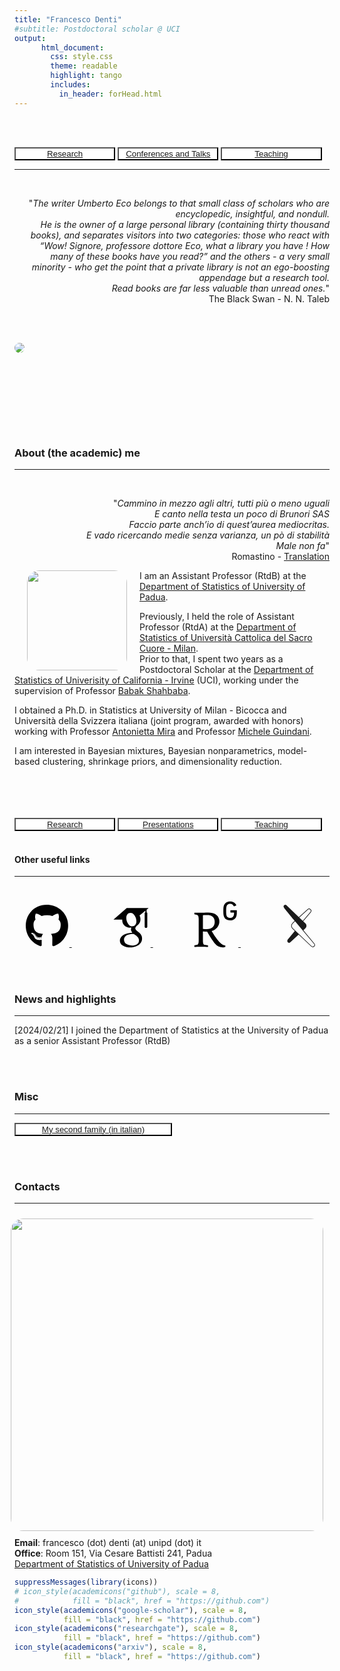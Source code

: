 ```yaml
---
title: "Francesco Denti"
#subtitle: Postdoctoral scholar @ UCI
output: 
      html_document:
        css: style.css
        theme: readable
        highlight: tango
        includes:
          in_header: forHead.html
---
```

<br>

<br>
<button type="button" name="button" class="btn" style="background-color:white;color:blue;width: 32%;">[Research](/Rmarkdowns/Research)</button>
<button type="button" name="button" class="btn" style="background-color:white;color:blue;width: 32%;">[Conferences and Talks](/Rmarkdowns/ConferencesAndTalks)</button>
<button type="button" name="button" class="btn" style="background-color:white;color:blue;width: 32%;">[Teaching](/Rmarkdowns/Teaching)
</button>
<br>

***

<br>
<div style="text-align: right"> 
<p>&quot;<em>The writer Umberto Eco belongs to that small class of scholars who are encyclopedic, insightful, and nondull.<br>He is the owner of a large personal library (containing thirty thousand books), and separates visitors into two categories: those who react with “Wow! Signore, professore dottore Eco, what a library you have ! How many of these books have you read?” and the others - a very small minority - who get the point that a private library is not an ego-boosting appendage but a research tool.<br> Read books are far less valuable than unread ones.</em>&quot; <br> The Black Swan - N. N. Taleb</p>
</div>

<br>
<br>

<div class="article-header">
  <img style = "border-radius: 50px;
  " src="images/newpalm.jpeg" class="article-banner" itemprop="image">
</div>

<br>

<br><br>
  
  

<br><br>

### About (the academic) me
  
---

<br>
<div style="text-align: right"> <p>&quot;<em>Cammino in mezzo agli altri, tutti più o meno uguali<br>
E canto nella testa un poco di Brunori SAS<br>
Faccio parte anch'io di quest'aurea mediocritas.<br>
E vado ricercando medie senza varianza, un pò di stabilità<br>
Male non fa</em>&quot;<br>
Romastino - [Translation](https://translate.google.com/?sl=auto&tl=en&text=Cammino%20in%20mezzo%20agli%20altri%2C%20tutti%20più%20o%20meno%20uguali%0AE%20canto%20nella%20testa%20un%20poco%20di%20Brunori%20SAS%0AFaccio%20parte%20anch%27io%20di%20quest%27aurea%20mediocritas.%0AE%20vado%20ricercando%20medie%20senza%20varianza%2C%20un%20pò%20di%20stabilità%0AMale%20non%20fa%0A&op=translate)
</p>
</div>


<img style="float: left;vertical-align:middle;margin:0px 20px;border-radius: 20px;
  " src="images/fd.jpg" width="160"> 
  
I am an Assistant Professor (RtdB) at the [Department of Statistics of University of Padua](https://www.stat.unipd.it).

Previously, I held the role of Assistant Professor (RtdA) at the [Department of Statistics of Università Cattolica del Sacro Cuore - Milan](https://dipartimenti.unicatt.it/scienze_statistiche).  
Prior to that, I spent two years as a Postdoctoral Scholar at the [Department of Statistics of Univerisity of California - Irvine](https://www.stat.uci.edu/) (UCI), working under the supervision of Professor [Babak Shahbaba](https://www.ics.uci.edu/~babaks/).  

I obtained a Ph.D. in Statistics at University of Milan - Bicocca and Università della Svizzera italiana (joint program, awarded with honors) working with Professor [Antonietta Mira](https://search.usi.ch/en/people/f8960de6d60dd08a79b6c1eb20b7442b/mira-antonietta) and Professor [Michele Guindani](https://www.micheleguindani.info).  

I am interested in Bayesian mixtures, Bayesian nonparametrics, model-based clustering, shrinkage priors, and dimensionality reduction.  


<br>
<br>
<br>
<br>
<button type="button" name="button" class="btn" style="background-color:white;color:blue;width: 32%;">[Research](/Rmarkdowns/Research)</button>
<button type="button" name="button" class="btn" style="background-color:white;color:blue;width: 32%;">[Presentations](/Rmarkdowns/ConferencesAndTalks)</button>
<button type="button" name="button" class="btn" style="background-color:white;color:blue;width: 32%;">[Teaching](/Rmarkdowns/Teaching)
</button>
<br>
<br>

#### Other useful links

--- 


<center>
<a href="https://github.com/fradenti">
<svg viewBox="0 0 512 512" style="height:5em;position:relative;display:inline-block;top:.1em;" xmlns="http://www.w3.org/2000/svg">
  <path d="M165.9 397.4c0 2-2.3 3.6-5.2 3.6-3.3.3-5.6-1.3-5.6-3.6 0-2 2.3-3.6 5.2-3.6 3-.3 5.6 1.3 5.6 3.6zm-31.1-4.5c-.7 2 1.3 4.3 4.3 4.9 2.6 1 5.6 0 6.2-2s-1.3-4.3-4.3-5.2c-2.6-.7-5.5.3-6.2 2.3zm44.2-1.7c-2.9.7-4.9 2.6-4.6 4.9.3 2 2.9 3.3 5.9 2.6 2.9-.7 4.9-2.6 4.6-4.6-.3-1.9-3-3.2-5.9-2.9zM244.8 8C106.1 8 0 113.3 0 252c0 110.9 69.8 205.8 169.5 239.2 12.8 2.3 17.3-5.6 17.3-12.1 0-6.2-.3-40.4-.3-61.4 0 0-70 15-84.7-29.8 0 0-11.4-29.1-27.8-36.6 0 0-22.9-15.7 1.6-15.4 0 0 24.9 2 38.6 25.8 21.9 38.6 58.6 27.5 72.9 20.9 2.3-16 8.8-27.1 16-33.7-55.9-6.2-112.3-14.3-112.3-110.5 0-27.5 7.6-41.3 23.6-58.9-2.6-6.5-11.1-33.3 2.6-67.9 20.9-6.5 69 27 69 27 20-5.6 41.5-8.5 62.8-8.5s42.8 2.9 62.8 8.5c0 0 48.1-33.6 69-27 13.7 34.7 5.2 61.4 2.6 67.9 16 17.7 25.8 31.5 25.8 58.9 0 96.5-58.9 104.2-114.8 110.5 9.2 7.9 17 22.9 17 46.4 0 33.7-.3 75.4-.3 83.6 0 6.5 4.6 14.4 17.3 12.1C428.2 457.8 496 362.9 496 252 496 113.3 383.5 8 244.8 8zM97.2 352.9c-1.3 1-1 3.3.7 5.2 1.6 1.6 3.9 2.3 5.2 1 1.3-1 1-3.3-.7-5.2-1.6-1.6-3.9-2.3-5.2-1zm-10.8-8.1c-.7 1.3.3 2.9 2.3 3.9 1.6 1 3.6.7 4.3-.7.7-1.3-.3-2.9-2.3-3.9-2-.6-3.6-.3-4.3.7zm32.4 35.6c-1.6 1.3-1 4.3 1.3 6.2 2.3 2.3 5.2 2.6 6.5 1 1.3-1.3.7-4.3-1.3-6.2-2.2-2.3-5.2-2.6-6.5-1zm-11.4-14.7c-1.6 1-1.6 3.6 0 5.9 1.6 2.3 4.3 3.3 5.6 2.3 1.6-1.3 1.6-3.9 0-6.2-1.4-2.3-4-3.3-5.6-2z"></path>
</svg>
</svg></a>
&nbsp; &nbsp; &nbsp; &nbsp; &nbsp; &nbsp; &nbsp; &nbsp;
<a href="https://scholar.google.it/citations?hl=it&user=8WqmGiEAAAAJ">
<svg viewBox="0 -60 384 512" style="position:relative;display:inline-block;top:.1em;fill:black;height:6em;href:https://github.com;" xmlns="http://www.w3.org/2000/svg">
  <g groupmode="layer" id="layer6" label="icon">
    <path style="stroke-width:0.0647871" d="M 343.75868,106.66243 V 79.430205 L 363.52365,63.999997 H 149.63354 L 20.476345,176.2736 h 85.656075 c -0.15534,2.12494 -0.21914,4.04644 -0.21914,6.22563 0,20.84472 7.2192,38.08662 21.67203,51.86089 14.45284,13.79702 32.25124,20.64784 53.32651,20.64784 4.92319,0 9.75059,-0.36794 14.43842,-1.02419 -2.90722,6.50082 -4.37457,12.52302 -4.37457,18.14228 0,9.87526 4.49924,20.4304 13.46715,31.6418 -39.23377,2.6705 -68.06112,9.73264 -86.43702,21.16322 -10.53108,6.49907 -19.000207,14.70396 -25.390349,24.5311 -6.390569,9.89933 -9.577754,20.51525 -9.577754,31.9616 0,9.64822 2.062375,18.33611 6.21907,26.06233 4.156694,7.7263 9.577757,14.07047 16.312223,18.98408 6.71825,4.96781 14.46899,9.10088 23.219,12.46874 8.73429,3.34378 17.40643,5.71858 26.06106,7.06258 8.62707,1.34222 17.20471,1.9985 25.70579,1.9985 13.46887,0 26.95353,-1.73428 40.54711,-5.18707 13.56165,-3.48461 26.28022,-8.64143 38.17105,-15.4927 11.85935,-6.80488 21.51545,-16.0865 28.9219,-27.7183 7.39024,-11.67998 11.09457,-24.80499 11.09457,-39.33613 0,-11.01584 -2.24964,-21.03852 -6.7502,-30.14073 -4.46864,-9.07202 -9.93785,-16.54102 -16.45271,-22.34403 -6.5008,-5.81263 -12.99987,-11.15539 -19.51512,-15.9679 -6.50083,-4.84488 -12.00021,-9.75058 -16.46884,-14.8129 -4.4848,-5.04657 -6.73444,-10.05419 -6.73444,-14.98395 0,-4.92145 1.73422,-9.67183 5.21588,-14.26559 3.45451,-4.6095 7.67376,-9.04795 12.60967,-13.30571 4.93756,-4.24944 9.87523,-8.96788 14.79665,-14.13302 4.92147,-5.14719 9.14072,-11.82739 12.60971,-20.00822 3.48467,-8.17907 5.20318,-17.44489 5.20318,-27.75679 0,-13.4527 -2.54714,-24.46065 -7.54735,-33.31348 -0.59369,-1.02243 -1.21757,-1.80338 -1.87511,-3.02225 l 56.90745,-46.672136 v 17.118526 c -7.39373,0.92969 -6.62422,5.34582 -6.62422,10.6352 v 128.66719 c 0,5.95832 4.8751,10.83382 10.83386,10.83382 h 3.98869 c 5.95835,0 10.83386,-4.87506 10.83386,-10.83382 V 117.29282 c 0,-5.27669 0.77741,-9.68801 -6.56167,-10.63039 z M 236.39865,329.14114 c 1.14099,0.7503 3.7039,2.78075 7.7184,6.03838 4.0495,3.24319 6.797,5.69582 8.26567,7.41432 1.43851,1.66381 3.5792,4.16501 6.37617,7.54734 2.81268,3.3744 4.7184,6.30394 5.71853,8.73425 1.00016,2.4767 2.01603,5.46089 3.04636,8.94556 0.98567,3.44488 1.48486,6.97595 1.48486,10.56169 0,17.04813 -6.56338,29.68007 -19.65604,37.85915 -13.125,8.18083 -28.76651,12.27368 -46.93767,12.27368 -9.18709,0 -18.2031,-1.09289 -27.06247,-3.1951 -8.84322,-2.11665 -17.31192,-5.3362 -25.39035,-9.60185 -8.07846,-4.25771 -14.57754,-10.20337 -19.50072,-17.79659 -4.93764,-7.64012 -7.40645,-16.41464 -7.40645,-26.24962 0,-10.32022 2.79692,-19.28987 8.42233,-26.90588 5.59343,-7.62564 12.93774,-13.3919 22.03208,-17.3154 9.0624,-3.94582 18.24946,-6.74232 27.56166,-8.39827 9.31221,-1.7023 18.79679,-2.555 28.43842,-2.555 4.46862,0 7.93582,0.25115 10.40465,0.69607 0.45456,0.21918 3.03188,2.07025 7.73456,5.56326 4.70401,3.46237 7.62565,5.59519 8.75047,6.38401 z m -3.35823,-100.5779 c -7.40648,8.85938 -17.73454,13.2882 -30.95363,13.2882 -11.85933,0 -22.29766,-4.76482 -31.26554,-14.31195 -8.99984,-9.52309 -15.42235,-20.32803 -19.34408,-32.43061 -3.93752,-12.10871 -5.90585,-23.98423 -5.90585,-35.648 0,-13.6942 3.59542,-25.35184 10.7809,-34.97598 7.18727,-9.64952 17.49915,-14.48477 30.93786,-14.48477 11.87507,0 22.37423,5.03825 31.43704,15.15677 9.09434,10.08482 15.60961,21.41303 19.5169,33.96799 3.92176,12.5392 5.87345,24.52979 5.87345,35.98399 0,13.44658 -3.70256,24.60984 -11.07663,33.45436 z" id="path2"></path>
  </g>
</svg>
</a>
&nbsp; &nbsp; &nbsp; &nbsp; &nbsp; &nbsp; &nbsp; &nbsp;
<a href="https://www.researchgate.net/profile/Francesco-Denti-2">
<svg viewBox="0 -60 384 512" style="position:relative;display:inline-block;top:.1em;fill:black;height:7em;href:https://github.com;" xmlns="http://www.w3.org/2000/svg">
  <g groupmode="layer" id="layer6" label="icon">
    <path style="stroke-width:0.0663148" d="M 228.65968,408.10149 C 208.46616,386.12784 181.4422,350.83324 158.962,310.93516 c 37.13444,-8.68487 64.63318,-43.55027 64.63318,-78.38386 0,-51.3457 -39.88089,-75.17678 -92.16329,-75.17678 -27.02266,0 -48.583367,1.36546 -68.715441,1.36546 -18.369155,0 -36.722401,0 -48.154153,-0.4447 v 13.30466 l 17.401097,3.19159 c 11.968845,2.30214 18.78249,7.76579 18.78249,36.21494 v 180.59919 c 0,28.43543 -6.813222,33.92871 -18.78249,36.19953 l -17.401097,3.25258 v 13.25908 c 12.367998,-0.4447 33.912828,-1.3513 55.473533,-1.3513 20.62404,0 47.217451,0.9066 58.680561,1.3513 v -13.25908 l -23.84698,-3.25258 c -12.366696,-1.796 -18.813848,-7.7641 -18.813848,-36.19953 v -76.54225 c 11.002507,0.92078 20.624038,0.92078 35.325548,0.92078 27.95932,49.94887 54.55102,87.55896 69.65214,104.9618 13.779,16.52587 34.84949,27.05401 61.44162,27.05401 7.78128,0 16.02316,-1.36721 21.05458,-3.68315 v -11.89361 c -16.49625,0 -32.99204,-11.47725 -44.8702,-24.3213 z M 119.06392,295.34424 c -15.59093,0 -22.434257,-0.41463 -33.007939,-1.41103 V 178.91935 c 10.573682,-0.92079 24.751869,-0.92079 37.135739,-0.92079 38.53132,0 61.42745,20.19525 61.42745,56.83902 0,36.21495 -24.73641,60.50666 -65.55525,60.50666 z m 139.93416,-115.7035 c -0.4606,-2.4087 -0.87524,-5.21701 -1.24303,-8.45544 -0.38328,-3.26846 -0.63033,-7.10411 -0.78243,-11.63108 -0.15386,-4.49562 -0.21509,-9.98891 -0.21509,-16.28098 0,-6.32297 0.0616,-11.7398 0.21509,-16.25087 0.15258,-4.52698 0.39915,-8.4099 0.78243,-11.64703 0.36778,-3.22291 0.78243,-6.0467 1.24303,-8.45541 0.4447,-2.4246 1.02776,-4.72679 1.78055,-6.981678 3.94262,-11.923264 10.40396,-20.884861 19.44246,-26.901503 9.0226,-6.015342 20.08653,-9.036752 33.22147,-9.036752 6.75224,0 12.87587,0.782429 18.30773,2.377345 5.37082,1.580761 10.1887,3.760457 14.43897,6.552435 4.18926,2.762339 7.81137,6.015349 10.80317,9.698476 3.06868,3.697285 5.53882,7.641624 7.47319,11.877718 0.75106,1.349583 0.53752,2.424608 -0.65998,3.175676 l -16.68012,6.858773 c -1.41275,0.75278 -2.40869,0.36907 -3.19287,-1.12058 -3.74283,-6.93613 -6.93611,-11.49275 -12.18281,-14.806757 -5.30941,-3.299853 -10.22007,-4.865129 -18.3077,-4.865129 -8.79314,0 -12.7216,1.748734 -18.22953,5.693102 -5.46364,3.867008 -9.46901,8.732137 -11.83217,16.142614 -0.47437,1.33581 -0.9053,2.99348 -1.41104,4.94203 -0.41463,1.97991 -0.75278,4.40452 -0.9663,7.24247 -0.21544,2.83925 -0.41464,6.35308 -0.59855,10.49678 -0.12246,4.14373 -0.18403,9.17686 -0.18403,15.00788 0,5.86107 0.0616,10.8942 0.18403,15.03794 0.18402,4.12779 0.38328,7.64162 0.59855,10.48086 0.2135,2.86931 0.55167,5.27805 0.9663,7.27386 0.50616,1.91846 0.93667,3.57483 1.41104,4.92613 2.36316,7.38084 5.74037,11.41585 10.71205,14.65467 4.91068,3.28394 10.55651,5.64755 19.34965,5.64755 7.81134,0 14.96232,-2.22524 19.62634,-5.61746 4.61979,-3.39094 8.45544,-7.87108 10.17452,-13.99472 0.75281,-2.57843 1.71916,-5.78588 2.3791,-9.71393 0.59853,-3.92843 0.59853,-8.08632 0.59853,-13.82497 0,-0.9066 -0.5074,-1.36721 -1.3513,-1.36721 h -26.71631 c -1.50383,0 -2.24073,-0.73558 -2.24073,-2.23898 v -15.31466 c 0,-1.51931 0.7369,-2.25661 2.24073,-2.25661 h 49.02807 c 1.53521,0 2.25661,0.73688 2.25661,2.25661 v 13.08938 c 0,6.93614 0,13.36612 -0.7214,19.32001 -0.69131,5.95392 -1.62625,11.10951 -2.80789,14.86822 -3.74453,11.7712 -9.68254,20.14969 -18.78247,26.39405 -9.1313,6.29165 -20.90079,9.68257 -33.6838,9.68257 -13.13494,0 -24.19891,-3.02183 -33.22147,-9.0226 -9.0385,-6.07635 -15.49984,-14.99239 -19.44246,-26.91566 -0.75279,-2.25489 -1.33585,-4.57253 -1.78055,-6.99714 z" id="path2"></path>
  </g>
</svg>
</a>
&nbsp; &nbsp; &nbsp; &nbsp; &nbsp; &nbsp; &nbsp; &nbsp;
<a href="https://arxiv.org/search/?query=Denti%2C+Francesco&searchtype=author&abstracts=show&order=-announced_date_first&size=50">
<svg viewBox="0 0 448 512" style="position:relative;display:inline-block;top:.1em;fill:black;height:5em;href:https://github.com;" xmlns="http://www.w3.org/2000/svg">
  <g label="icon" id="layer6" groupmode="layer">
    <g transform="matrix(1.5499998,0,0,-1.5499998,-123.19936,553.59966)" id="g4" style="stroke-width:0.645161">
      <path fill="currentColor" d="m 119.65,351.996 c -5.84961,0.13477 -11.1943,-3.29883 -13.502,-8.67578 -2.19629,-5.27051 -0.61914,-8.9668 4.19727,-15.8652 7.05469,-10.3799 78.8242,-96.5625 78.8242,-96.5625 l -15.8828,-14.8633 c -13.3809,-13.3779 -13.9561,-31.333 -1.50977,-43.7754 l 18.4922,-17.6133 -51.5977,-63.377 c -4.00586,-4.26758 -6.48535,-11.7559 -4.24805,-17.1309 2.27832,-5.53613 7.69727,-9.12891 13.6836,-9.07031 3.83398,0.0957 7.43262,1.87402 9.83789,4.86133 l 61.3691,57.0566 94.5762,-90.0703 c 3.19434,-3.08398 7.44336,-4.83984 11.8828,-4.91016 1.60449,0.0039 3.19824,0.245117 4.73242,0.714844 5.7793,1.80566 10.249,6.41797 11.8711,12.252 1.2998,5.47363 -0.27637,11.2334 -4.18164,15.2832 l -83.0859,100.011996 14.8789,13.834 c 11.0957,10.0029 11.1543,27.3906 0.12695,37.4688 l -16.2949,15.6309 56.2559,66.4434 0.0742,0.0859 0.0664,0.0899 c 5.02734,6.53125 7.43164,11.5615 4.83984,17.9395 -3.13379,5.96875 -8.69727,10.29 -15.2559,11.8516 -0.67676,0.0908 -1.35938,0.13574 -2.04297,0.13671 l -0.004,-0.0117 c -4.42871,-0.27051 -8.61035,-2.13086 -11.7754,-5.24023 l -0.13086,-0.10743 -0.12304,-0.11132 -65.207,-59.127 -89.8965,86.2402 c 0,0 -5.33398,6.47754 -10.9707,6.61133 z m 178.104,-33.041 c 0.47852,-0.002 0.95703,-0.0332 1.43164,-0.0957 4.84277,-1.33301 8.95605,-4.54004 11.4316,-8.91016 1.44922,-3.5625 1.00293,-6.45703 -4.19727,-13.2148 l -56.0586,-66.2188 -26.375,25.3027 64.9551,58.9062 c 2.33887,2.41504 5.46484,3.91113 8.8125,4.2168 v 0.0137 z M 192.436,227.402 334.446,57.244 c 2.78711,-3.48926 4.5293,-6.97949 3.3418,-10.9121 -1.16113,-4.30273 -4.43457,-7.71777 -8.68555,-9.05664 -1.08105,-0.333984 -2.20508,-0.503906 -3.33594,-0.505859 -3.20801,0.07617 -6.26953,1.35645 -8.57617,3.58789 l -142.033,135.284999 c -11.1719,11.1719 -9.48242,26.0195 1.39258,36.8945 z" id="path2" style="stroke-width:0.416233"></path>
    </g>
  </g>
</svg>
</a>
</center>

<br><br>

### News and highlights

---  

[2024/02/21] I joined the Department of Statistics at the University of Padua as a senior Assistant Professor (RtdB)


<br><br>

### Misc

---

<button type="button" name="button" class="btn" style="background-color:white;color:blue;width: 50%;">[My second family (in italian)](http://www.compagniameteor.it/)</button>

<br><br>

### Contacts

---



<div class="article-header">
  <img 
  style="float: right;vertical-align:middle;margin:10px 10px;border-radius: 20px;
  " src="images/glicine.jpg" class="article-banner" itemprop="image"
  width="500" 
     height="500">
</div>
**Email**: francesco (dot) denti (at) unipd (dot) it  
**Office**: Room 151, Via Cesare Battisti 241, Padua  
[Department of Statistics of University of Padua](https://www.stat.unipd.it)

```r
suppressMessages(library(icons))
# icon_style(academicons("github"), scale = 8, 
#            fill = "black", href = "https://github.com")
icon_style(academicons("google-scholar"), scale = 8, 
           fill = "black", href = "https://github.com")
icon_style(academicons("researchgate"), scale = 8, 
           fill = "black", href = "https://github.com")
icon_style(academicons("arxiv"), scale = 8, 
           fill = "black", href = "https://github.com")
```

